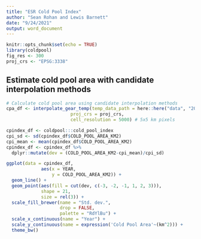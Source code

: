 ```yaml
---
title: "ESR Cold Pool Index"
author: "Sean Rohan and Lewis Barnett"
date: "9/24/2021"
output: word_document
---
```


```r
knitr::opts_chunk$set(echo = TRUE)
library(coldpool)
fig_res <- 300
proj_crs <- "EPSG:3338"

```

## Estimate cold pool area with candidate interpolation methods

```r

# Calculate cold pool area using candidate interpolation methods
cpa_df <- interpolate_gear_temp(temp_data_path = here::here("data", "2021-09-24_index_hauls_temperature_data.csv"),
                        proj_crs = proj_crs,
                        cell_resolution = 5000) # 5x5 km pixels
```

```r
cpindex_df <- coldpool:::cold_pool_index
cpi_sd <- sd(cpindex_df$COLD_POOL_AREA_KM2)
cpi_mean <- mean(cpindex_df$COLD_POOL_AREA_KM2)
cpindex_df <- cpindex_df %>%
  dplyr::mutate(dev = (COLD_POOL_AREA_KM2-cpi_mean)/cpi_sd)

ggplot(data = cpindex_df,
             aes(x = YEAR, 
                 y = COLD_POOL_AREA_KM2)) +
  geom_line() +
  geom_point(aes(fill = cut(dev, c(-3, -2, -1, 1, 2, 3))),
             shape = 21,
             size = rel(3)) +
  scale_fill_brewer(name = "Std. dev.", 
                    drop = FALSE, 
                    palette = "RdYlBu") +
  scale_x_continuous(name = "Year") +
  scale_y_continuous(name = expression('Cold Pool Area'~(km^2))) +
  theme_bw()
```